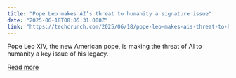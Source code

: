 ```yaml
---
title: "Pope Leo makes AI’s threat to humanity a signature issue"
date: "2025-06-18T08:05:31.000Z"
link: "https://techcrunch.com/2025/06/18/pope-leo-makes-ais-threat-to-humanity-a-signature-issue/"
---
```


Pope Leo XIV, the new American pope, is making the threat of AI to humanity a key issue of his legacy. 

[Read more](https://techcrunch.com/2025/06/18/pope-leo-makes-ais-threat-to-humanity-a-signature-issue/)
